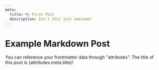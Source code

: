 ```yaml
---
meta:
  title: My First Post
  description: Isn't this just awesome?
---
```


# Example Markdown Post

You can reference your frontmatter data through "attributes". The title of this post is {attributes.meta.title}!
